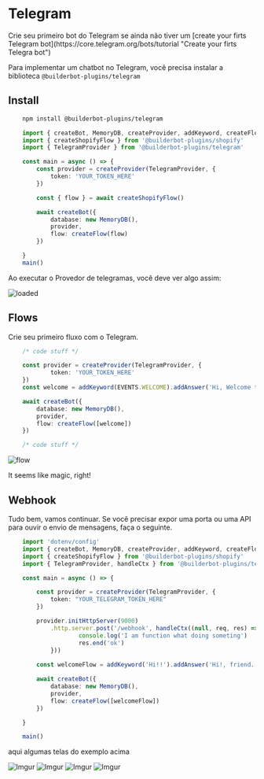 
# Telegram

<Note>
Crie seu primeiro bot do Telegram se ainda não tiver um [create your firts Telegram bot](https://core.telegram.org/bots/tutorial "Create your firts Telegra bot")
</Note>

Para implementar um chatbot no Telegram, você precisa instalar a biblioteca `@builderbot-plugins/telegram`

## Install

```bash {{ title: 'npm' }}
    npm install @builderbot-plugins/telegram
```

```typescript
    import { createBot, MemoryDB, createProvider, addKeyword, createFlow, EVENTS } from '@bot-whatsapp/bot'
    import { createShopifyFlow } from '@builderbot-plugins/shopify'
    import { TelegramProvider } from '@builderbot-plugins/telegram'

    const main = async () => {
        const provider = createProvider(TelegramProvider, {
            token: 'YOUR_TOKEN_HERE'
        })

        const { flow } = await createShopifyFlow()

        await createBot({
            database: new MemoryDB(),
            provider,
            flow: createFlow(flow)
        })

    }
    main()
```
Ao executar o Provedor de telegramas, você deve ver algo assim:

![loaded](https://imgur.com/38pH9Ad.png)

## Flows
Crie seu primeiro fluxo com o Telegram.

```ts
    /* code stuff */

    const provider = createProvider(TelegramProvider, {
            token: 'YOUR_TOKEN_HERE'
    })
    const welcome = addKeyword(EVENTS.WELCOME).addAnswer('Hi, Welcome to Telegram!');

    await createBot({
        database: new MemoryDB(),
        provider,
        flow: createFlow([welcome])
    })

    /* code stuff */
```
![flow](https://imgur.com/VC3NvtD.png)

It seems like magic, right!

## Webhook

Tudo bem, vamos continuar. Se você precisar expor uma porta ou uma API para ouvir o envio de mensagens, faça o seguinte.

```typescript
    import 'dotenv/config'
    import { createBot, MemoryDB, createProvider, addKeyword, createFlow, EVENTS } from '@bot-whatsapp/bot'
    import { createShopifyFlow } from '@builderbot-plugins/shopify'
    import { TelegramProvider, handleCtx } from '@builderbot-plugins/telegram'

    const main = async () => {

        const provider = createProvider(TelegramProvider, {
            token: "YOUR_TELEGRAM_TOKEN_HERE"
        })

        provider.initHttpServer(9000)
            .http.server.post('/webhook', handleCtx((null, req, res) => {
                    console.log('I am function what doing someting')
                    res.end('ok')
            }))
        
        const welcomeFlow = addKeyword('Hi!!').addAnswer('Hi!, friend.')

        await createBot({
            database: new MemoryDB(),
            provider,
            flow: createFlow([welcomeFlow])
        })

    }

    main()
```

aqui algumas telas do exemplo acima

![Imgur](https://imgur.com/JgXOUZw.png)
![Imgur](https://imgur.com/4uRkIrg.png)
![Imgur](https://imgur.com/7XFKtUc.png)
![Imgur](https://imgur.com/2zOp2GR.png)